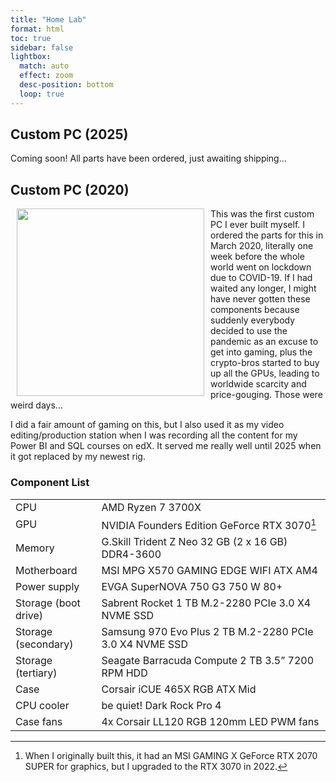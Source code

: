 ```yaml
---
title: "Home Lab"
format: html
toc: true
sidebar: false
lightbox:
  match: auto
  effect: zoom
  desc-position: bottom
  loop: true
---
```


## Custom PC (2025)

Coming soon! All parts have been ordered, just awaiting shipping...

## Custom PC (2020)

![](images/custom-pc2020.jpg){style="float:left;padding: 0 10px 0 10px;" width="300"}

This was the first custom PC I ever built myself. I ordered the parts for this 
in March 2020, literally one week before the whole world went on lockdown due
to COVID-19. If I had waited any longer, I might have never gotten these
components because suddenly everybody decided to use the pandemic as an excuse to 
get into gaming, plus the crypto-bros started to buy up all the GPUs, leading
to worldwide scarcity and price-gouging. Those were weird days...

I did a fair amount of gaming on this, but I also used it as my video editing/production 
station when I was recording all the content for my Power BI and SQL courses on edX. 
It served me really well until 2025 when it got replaced by my newest rig.

### Component List

|                      |                                                         |
|----------------------|---------------------------------------------------------|
| CPU                  | AMD Ryzen 7 3700X                                       |
| GPU                  | NVIDIA Founders Edition GeForce RTX 3070[^1]            |
| Memory               | G.Skill Trident Z Neo 32 GB (2 x 16 GB) DDR4-3600       |
| Motherboard          | MSI MPG X570 GAMING EDGE WIFI ATX AM4                   |
| Power supply         | EVGA SuperNOVA 750 G3 750 W 80+                         |
| Storage (boot drive) | Sabrent Rocket 1 TB M.2-2280 PCIe 3.0 X4 NVME SSD       |
| Storage (secondary)  | Samsung 970 Evo Plus 2 TB M.2-2280 PCIe 3.0 X4 NVME SSD |
| Storage (tertiary)   | Seagate Barracuda Compute 2 TB 3.5" 7200 RPM HDD        |
| Case                 | Corsair iCUE 465X RGB ATX Mid                           |
| CPU cooler           | be quiet! Dark Rock Pro 4                               |
| Case fans            | 4x Corsair LL120 RGB 120mm LED PWM fans                 |

[^1]: When I originally built this, it had an MSI GAMING X GeForce RTX 2070 SUPER
for graphics, but I upgraded to the RTX 3070 in 2022. 